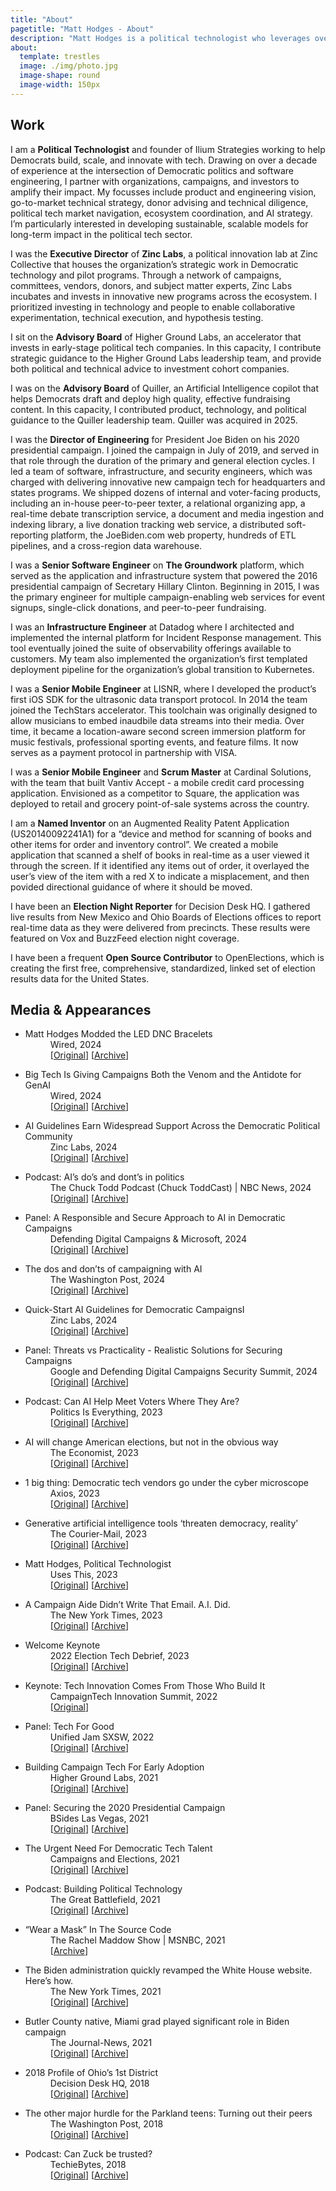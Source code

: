 ```yaml
---
title: "About"
pagetitle: "Matt Hodges - About"
description: "Matt Hodges is a political technologist who leverages over a decade of experience in Democratic campaigns and software engineering to drive change. He consults with clients focussed on helping Democrats build, scale, and innovate with technology. He also and sits on the advisory boards of Quiller and Higher Ground Labs."
about:
  template: trestles
  image: ./img/photo.jpg
  image-shape: round
  image-width: 150px
---
```


## Work

I am a **Political Technologist** and founder of [Ilium Strategies]{.color-accent} working to help Democrats build, scale, and innovate with tech. Drawing on over a decade of experience at the intersection of Democratic politics and software engineering, I partner with organizations, campaigns, and investors to amplify their impact. My focusses include product and engineering vision, go-to-market technical strategy, donor advising and technical diligence, political tech market navigation, ecosystem coordination, and AI strategy. I'm particularly interested in developing sustainable, scalable models for long-term impact in the political tech sector.

I was the **Executive Director** of **Zinc Labs**, a political innovation lab at [Zinc Collective]{.color-accent} that houses the organization's strategic work in Democratic technology and pilot programs. Through a network of campaigns, committees, vendors, donors, and subject matter experts, Zinc Labs incubates and invests in innovative new programs across the ecosystem. I prioritized investing in technology and people to enable collaborative experimentation, technical execution, and hypothesis testing.

I sit on the **Advisory Board** of [Higher Ground Labs]{.color-accent}, an accelerator that invests in early-stage political tech companies. In this capacity, I contribute strategic guidance to the Higher Ground Labs leadership team, and provide both political and technical advice to investment cohort companies.

I was on the **Advisory Board** of [Quiller]{.color-accent}, an Artificial Intelligence copilot that helps Democrats draft and deploy high quality, effective fundraising content. In this capacity, I contributed product, technology, and political guidance to the Quiller leadership team. Quiller was acquired in 2025.

I was the **Director of Engineering** for [President Joe Biden]{.color-accent} on his 2020 presidential campaign. I joined the campaign in July of 2019, and served in that role through the duration of the primary and general election cycles. I led a team of software, infrastructure, and security engineers, which was charged with delivering innovative new campaign tech for headquarters and states programs. We shipped dozens of internal and voter-facing products, including an in-house peer-to-peer texter, a relational organizing app, a real-time debate transcription service, a document and media ingestion and indexing library, a live donation tracking web service, a distributed soft-reporting platform, the JoeBiden.com web property, hundreds of ETL pipelines, and a cross-region data warehouse.

I was a **Senior Software Engineer** on **The Groundwork** platform, which served as the application and infrastructure system that powered the 2016 presidential campaign of [Secretary Hillary Clinton]{.color-accent}. Beginning in 2015, I was the primary engineer for multiple campaign-enabling web services for event signups, single-click donations, and peer-to-peer fundraising.

I was an **Infrastructure Engineer** at [Datadog]{.color-accent} where I architected and implemented the internal platform for Incident Response management. This tool eventually joined the suite of observability offerings available to customers. My team also implemented the organization's first templated deployment pipeline for the organization's global transition to Kubernetes.

I was a **Senior Mobile Engineer** at [LISNR]{.color-accent}, where I developed the product's first iOS SDK for the ultrasonic data transport protocol. In 2014 the team joined the TechStars accelerator. This toolchain was originally designed to allow musicians to embed inaudbile data streams into their media. Over time, it became a location-aware second screen immersion platform for music festivals, professional sporting events, and feature films. It now serves as a payment protocol in partnership with VISA.

I was a **Senior Mobile Engineer** and **Scrum Master** at [Cardinal Solutions]{.color-accent}, with the team that built Vantiv Accept - a mobile credit card processing application. Envisioned as a competitor to Square, the application was deployed to retail and grocery point-of-sale systems across the country.

I am a **Named Inventor** on an [Augmented Reality Patent Application]{.color-accent} (US20140092241A1) for a "device and method for scanning of books and other items for order and inventory control". We created a mobile application that scanned a shelf of books in real-time as a user viewed it through the screen. If it identified any items out of order, it overlayed the user's view of the item with a red X to indicate a misplacement, and then povided directional guidance of where it should be moved.

I have been an **Election Night Reporter** for [Decision Desk HQ]{.color-accent}. I gathered live results from New Mexico and Ohio Boards of Elections offices to report real-time data as they were delivered from precincts. These results were featured on Vox and BuzzFeed election night coverage.

I have been a frequent **Open Source Contributor** to [OpenElections]{.color-accent}, which is creating the first free, comprehensive, standardized, linked set of election results data for the United States. 

## Media & Appearances
*   Matt Hodges Modded the LED DNC Bracelets
:   Wired, 2024
:   [[Original](https://www.wired.com/story/on-the-bus-with-the-rfk-jr-bros/)] [[Archive](https://web.archive.org/web/20240829103146/https://www.wired.com/story/on-the-bus-with-the-rfk-jr-bros/)]
*   Big Tech Is Giving Campaigns Both the Venom and the Antidote for GenAI
:   Wired, 2024
:   [[Original](https://www.wired.com/story/big-tech-microsoft-google-gen-ai-campaigns/)] [[Archive](https://web.archive.org/web/20240620113358/https://www.wired.com/story/big-tech-microsoft-google-gen-ai-campaigns/)]
*   AI Guidelines Earn Widespread Support Across the Democratic Political Community
:   Zinc Labs, 2024
:   [[Original](https://zcpage.com/just-released-quick-start-ai-guidelines-for-democratic-campaigns-2)] [[Archive](https://web.archive.org/web/20240603182708/https://zcpage.com/just-released-quick-start-ai-guidelines-for-democratic-campaigns-2)]
*   Podcast: AI's do's and dont's in politics
:   The Chuck Todd Podcast (Chuck ToddCast) | NBC News, 2024
:   [[Original](https://overcast.fm/+q9QytcZTs/)] [[Archive](https://archive.org/details/chuck_todd_matt_hodges)]
*   Panel: A Responsible and Secure Approach to AI in Democratic Campaigns
:   Defending Digital Campaigns & Microsoft, 2024
:   [[Original](https://www.bigmarker.com/defending-digital-campaigns1/A-Responsible-and-Secure-Approach-to-Unlocking-AI-s-Potential-for-Democratic-Political-Campaigns)] [[Archive](https://web.archive.org/web/20240514202500/https://www.bigmarker.com/defending-digital-campaigns1/A-Responsible-and-Secure-Approach-to-Unlocking-AI-s-Potential-for-Democratic-Political-Campaigns)]
*   The dos and don'ts of campaigning with AI
:   The Washington Post, 2024
:   [[Original](https://www.washingtonpost.com/politics/2024/05/02/dos-donts-campaigning-with-ai/)] [[Archive](https://archive.is/gHgd2)]
*   Quick-Start AI Guidelines for Democratic CampaignsI
:   Zinc Labs, 2024
:   [[Original](https://AICampaignGuide.com)] [[Archive](https://archive.org/details/quick-start-ai-guidelinesfor-democratic-campaigns-may-2024)]
*   Panel: Threats vs Practicality - Realistic Solutions for Securing Campaigns
:   Google and Defending Digital Campaigns Security Summit, 2024
:   [[Original](https://rsvp.withgoogle.com/events/civics-summit-atx)] [[Archive](https://archive.is/BVqoB)]
*   Podcast: Can AI Help Meet Voters Where They Are?
:   Politics Is Everything, 2023
:   [[Original](https://overcast.fm/+7oLT5vJ0I)] [[Archive](https://archive.org/details/politics-is-everything-can-ai-help-meet-voters-where-they-are-ft.-matt-hodges)]
*   AI will change American elections, but not in the obvious way
:   The Economist, 2023
:   [[Original](https://www.economist.com/united-states/2023/08/31/ai-will-change-american-elections-but-not-in-the-obvious-way)] [[Archive](https://web.archive.org/web/20230901164344/https://www.economist.com/united-states/2023/08/31/ai-will-change-american-elections-but-not-in-the-obvious-way)]
*   1 big thing: Democratic tech vendors go under the cyber microscope
:   Axios, 2023
:   [[Original](https://www.axios.com/newsletters/axios-codebook-4fc742bf-ba2d-40ff-9035-3e5b6ce57c7f.html)] [[Archive](https://web.archive.org/web/20230704122619/https://www.axios.com/newsletters/axios-codebook-4fc742bf-ba2d-40ff-9035-3e5b6ce57c7f.html)]
*   Generative artificial intelligence tools 'threaten democracy, reality'
:   The Courier-Mail, 2023
:   [[Original](https://www.couriermail.com.au/news/world/generative-artificial-intelligence-tools-threaten-democracy-reality/news-story/e22ae3edfe6df70a00d89f2338f590cf)] [[Archive](https://archive.is/KNQO6)]
*   Matt Hodges, Political Technologist
:   Uses This, 2023
:   [[Original](https://usesthis.com/interviews/matt.hodges/)] [[Archive](https://web.archive.org/web/20230514023613/https://usesthis.com/interviews/matt.hodges/)]
*   A Campaign Aide Didn't Write That Email. A.I. Did.
:   The New York Times, 2023
:   [[Original](https://www.nytimes.com/2023/03/28/us/politics/artificial-intelligence-2024-campaigns.html)] [[Archive](https://web.archive.org/web/20230328171142/https://www.nytimes.com/2023/03/28/us/politics/artificial-intelligence-2024-campaigns.html)]
*   Welcome Keynote
:   2022 Election Tech Debrief, 2023
:   [[Original](https://highergroundlabs.com/2022-election-tech-debrief-recap/)] [[Archive](https://web.archive.org/web/20230131223348/https://highergroundlabs.com/2022-election-tech-debrief-recap/)]
*   Keynote: Tech Innovation Comes From Those Who Build It
:   CampaignTech Innovation Summit, 2022
:   [[Original](https://github.com/hodgesmr/2022-campaign-tech-keynote-talent)]
*   Panel: Tech For Good
:   Unified Jam SXSW, 2022
:   [[Original](https://www.youtube.com/watch?v=0oaOG1840Gs)] [[Archive](https://archive.org/details/tech-for-good-unified-jam-2022)]
*   Building Campaign Tech For Early Adoption
:   Higher Ground Labs, 2021
:   [[Original](https://highergroundlabs.com/creating-campaign-tech/)] [[Archive](https://web.archive.org/web/20220809224417/https://highergroundlabs.com/creating-campaign-tech/)]
*   Panel: Securing the 2020 Presidential Campaign
:   BSides Las Vegas, 2021
:   [[Original](https://www.youtube.com/watch?v=sbVwssCBJ5Q)] [[Archive](https://archive.org/details/securing-the-2020-presidential-campaign-threats-challenges-and-a-global-pandemic-bsides-lv-2021)]
*   The Urgent Need For Democratic Tech Talent
:   Campaigns and Elections, 2021
:   [[Original](https://campaignsandelections.com/campaigntech/the-urgent-need-for-democratic-tech-talent/)] [[Archive](https://web.archive.org/web/20230101172355/https://campaignsandelections.com/campaigntech/the-urgent-need-for-democratic-tech-talent/)]
*   Podcast: Building Political Technology
:   The Great Battlefield, 2021
:   [[Original](https://greatbattlefield.com/episode/building-political-technology-with-matt-hodges-of-biden-for-president/)] [[Archive](https://archive.org/details/building-political-technology-with-matt-hodges-of-biden-for-president_202301)]
*   "Wear a Mask" In The Source Code
:   The Rachel Maddow Show | MSNBC, 2021
:   [[Archive](https://archive.org/details/maddow-biden-website-code)]
*   The Biden administration quickly revamped the White House website. Here's how.
:   The New York Times, 2021
:   [[Original](https://www.nytimes.com/2021/01/20/us/politics/biden-white-house-website.html)] [[Archive](https://web.archive.org/web/20230716155230/https://www.nytimes.com/2021/01/20/us/politics/biden-white-house-website.html)]
*   Butler County native, Miami grad played significant role in Biden campaign
:   The Journal-News, 2021
:   [[Original](https://www.journal-news.com/news/butler-county-native-miami-grad-played-significant-role-in-biden-campaign/IPECO4K5LFGK7MSMVLCUU2FDZE/)] [[Archive](https://web.archive.org/web/20210120220953/https://www.journal-news.com/news/butler-county-native-miami-grad-played-significant-role-in-biden-campaign/IPECO4K5LFGK7MSMVLCUU2FDZE/)]
*   2018 Profile of Ohio's 1st District
:   Decision Desk HQ, 2018
:   [[Original](https://decisiondeskhq.com/guest-post-2018-profile-ohios-1st-district/)] [[Archive](https://web.archive.org/web/20220807215603/https://decisiondeskhq.com/guest-post-2018-profile-ohios-1st-district/)]
*   The other major hurdle for the Parkland teens: Turning out their peers
:   The Washington Post, 2018
:   [[Original](https://www.washingtonpost.com/news/politics/wp/2018/06/04/the-other-major-hurdle-for-the-parkland-teens-turning-out-their-peers/)] [[Archive](https://web.archive.org/web/20180605080213/https://www.washingtonpost.com/news/politics/wp/2018/06/04/the-other-major-hurdle-for-the-parkland-teens-turning-out-their-peers/)]
*   Podcast: Can Zuck be trusted?
:   TechieBytes, 2018
:   [[Original](https://www.besttechie.com/can-zuck-be-trusted/)] [[Archive](https://archive.org/details/httpswww.besttechie.comcan-zuck-be-trusted)]
